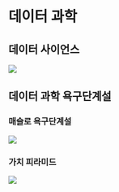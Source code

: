 # 데이터 과학

## 데이터 사이언스

![](fig/horst-eco-r4ds.png)

## 데이터 과학 욕구단계설

::: panel-tabset
### 매슬로 욕구단계설

![](fig/pyramid-needs.png)

### 가치 피라미드

![](fig/pyramid-data-science.png)
:::
